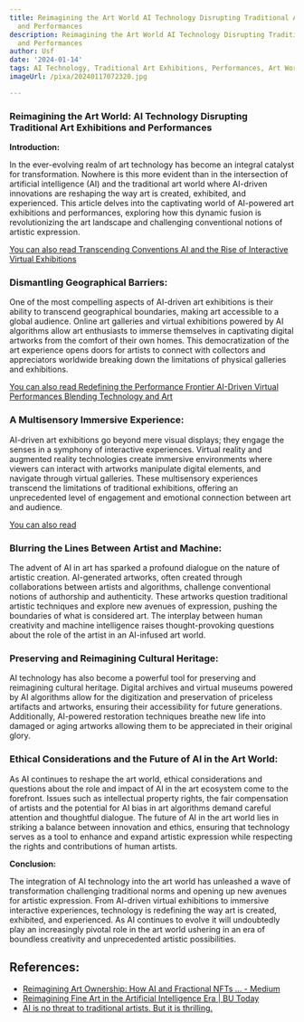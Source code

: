 ```yaml
---
title: Reimagining the Art World AI Technology Disrupting Traditional Art Exhibitions
  and Performances
description: Reimagining the Art World AI Technology Disrupting Traditional Art Exhibitions
  and Performances
author: Usf
date: '2024-01-14'
tags: AI Technology, Traditional Art Exhibitions, Performances, Art World Disruption
imageUrl: /pixa/20240117072320.jpg

---
```

### Reimagining the  Art World: AI Technology Disrupting Traditional Art Exhibitions and Performances

**Introduction:**

In the ever-evolving  realm of art  technology has become an integral catalyst for transformation. Nowhere is  this more evident than in the intersection of  artificial intelligence (AI) and the traditional art world where AI-driven innovations are reshaping the  way art is created, exhibited, and  experienced.  This article delves into the  captivating world of AI-powered art exhibitions and performances,  exploring how this dynamic fusion is revolutionizing the art  landscape and challenging conventional notions of artistic expression.

[You can also read Transcending Conventions AI and the Rise of Interactive Virtual Exhibitions](Transcending%20Conventions%20AI%20and%20the%20Rise%20of%20Interactive%20Virtual%20Exhibitions)


### Dismantling Geographical Barriers:

One of  the most compelling aspects of AI-driven art exhibitions is their ability to  transcend geographical boundaries, making art  accessible to a global audience. Online art galleries and virtual exhibitions powered by  AI algorithms allow art  enthusiasts to immerse themselves in captivating digital artworks from the comfort of their  own homes. This democratization of the art  experience opens doors for artists  to connect with collectors and  appreciators worldwide breaking down the limitations  of physical galleries and exhibitions.

[You can  also read Redefining the Performance Frontier AI-Driven Virtual Performances Blending Technology and Art](Redefining%20the%20Performance%20Frontier%20AI-Driven%20Virtual%20Performances%20Blending%20Technology%20and%20Art)


### A  Multisensory Immersive Experience:

AI-driven art exhibitions go beyond mere visual displays; they  engage the  senses in a symphony of interactive experiences. Virtual reality and augmented reality  technologies create immersive environments  where viewers  can interact with artworks manipulate digital elements, and navigate through  virtual galleries. These multisensory experiences transcend the  limitations of traditional exhibitions, offering an unprecedented level of engagement and emotional connection between art and  audience.

[You can also read ]()


### Blurring the Lines Between Artist  and Machine:

The advent of  AI in art has sparked a profound dialogue on the nature of artistic creation. AI-generated artworks,  often created through  collaborations between artists and algorithms, challenge conventional notions of authorship and authenticity. These artworks question traditional artistic techniques and explore new avenues of expression, pushing the boundaries of what is  considered art. The interplay between human  creativity and machine intelligence raises  thought-provoking questions about the  role of the artist in an AI-infused art world.

### Preserving and Reimagining Cultural  Heritage:

AI technology has also become  a powerful tool for preserving and reimagining cultural heritage. Digital archives and virtual museums powered by AI algorithms allow for the digitization and preservation of priceless artifacts and artworks, ensuring their accessibility for future generations. Additionally, AI-powered restoration techniques breathe new life into  damaged or aging artworks  allowing them to be appreciated in their original  glory.

### Ethical Considerations and the Future of AI in the Art World:

As AI continues to reshape the art world, ethical considerations and questions about the role and impact of AI in the  art ecosystem come to the forefront. Issues such as intellectual  property rights, the fair compensation of artists  and the potential for AI bias in art algorithms demand careful attention and thoughtful dialogue. The  future of AI in the art  world lies in striking  a balance between  innovation and ethics, ensuring  that technology serves as a tool to enhance and expand artistic expression while respecting the rights and contributions of human artists.

**Conclusion:**

The integration of AI technology into the art world has unleashed a wave of transformation challenging traditional norms and opening up new avenues for  artistic expression. From  AI-driven  virtual exhibitions to immersive  interactive experiences, technology is redefining the way art is created,  exhibited, and experienced. As AI continues to evolve it will undoubtedly play an increasingly  pivotal role in the art world ushering in an era of boundless creativity and unprecedented artistic possibilities.

## References:
- [Reimagining Art Ownership: How AI and Fractional NFTs ... - Medium](https://medium.com/coinmonks/how-ai-and-fractional-nft-revolutionizing-nft-development-c81e1978051c)
- [Reimagining Fine Art in the Artificial Intelligence Era | BU Today](https://www.bu.edu/articles/2023/reimagining-fine-art-in-the-artificial-intelligence-era/)
- [AI is no threat to traditional artists. But it is thrilling.](https://www.washingtonpost.com/arts-entertainment/2023/02/15/ai-in-art/)
